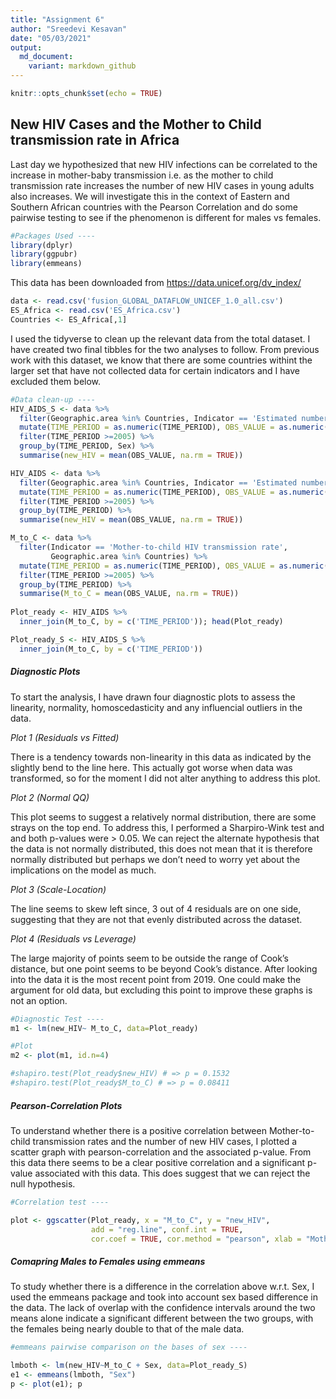 ```yaml
---
title: "Assignment 6"
author: "Sreedevi Kesavan"
date: "05/03/2021"
output:
  md_document:
    variant: markdown_github
---
```


```r
knitr::opts_chunk$set(echo = TRUE)
```

## New HIV Cases and the Mother to Child transmission rate in Africa

Last day we hypothesized that new HIV infections can be correlated to the increase in mother-baby transmission i.e. as the mother to child transmission rate increases the number of new HIV cases in young adults also increases. We will investigate this in the context of Eastern and Southern African countries with the Pearson Correlation and do some pairwise testing to see if the phenomenon is different for males vs females. 

```r
#Packages Used ----
library(dplyr)
library(ggpubr)
library(emmeans)
```

This data has been downloaded from <https://data.unicef.org/dv_index/>


```r
data <- read.csv('fusion_GLOBAL_DATAFLOW_UNICEF_1.0_all.csv')
ES_Africa <- read.csv('ES_Africa.csv')
Countries <- ES_Africa[,1]
```

I used the tidyverse to clean up the relevant data from the total dataset. I have created two final tibbles for the two analyses to follow. From previous work with this dataset, we know that there are some countries withint the larger set that have not collected data for certain indicators and I have excluded them below. 

```r
#Data clean-up ----
HIV_AIDS_S <- data %>% 
  filter(Geographic.area %in% Countries, Indicator == 'Estimated number of new HIV infections (children aged 0-19 years)', Sex == c('Male', 'Female')) %>%
  mutate(TIME_PERIOD = as.numeric(TIME_PERIOD), OBS_VALUE = as.numeric(OBS_VALUE)) %>%
  filter(TIME_PERIOD >=2005) %>%
  group_by(TIME_PERIOD, Sex) %>%
  summarise(new_HIV = mean(OBS_VALUE, na.rm = TRUE)) 

HIV_AIDS <- data %>% 
  filter(Geographic.area %in% Countries, Indicator == 'Estimated number of new HIV infections (children aged 0-19 years)', Sex == c('Total')) %>%
  mutate(TIME_PERIOD = as.numeric(TIME_PERIOD), OBS_VALUE = as.numeric(OBS_VALUE)) %>%
  filter(TIME_PERIOD >=2005) %>%
  group_by(TIME_PERIOD) %>%
  summarise(new_HIV = mean(OBS_VALUE, na.rm = TRUE)) 

M_to_C <- data %>% 
  filter(Indicator == 'Mother-to-child HIV transmission rate', 
         Geographic.area %in% Countries) %>% 
  mutate(TIME_PERIOD = as.numeric(TIME_PERIOD), OBS_VALUE = as.numeric(OBS_VALUE)) %>%
  filter(TIME_PERIOD >=2005) %>%
  group_by(TIME_PERIOD) %>%
  summarise(M_to_C = mean(OBS_VALUE, na.rm = TRUE)) 
  
Plot_ready <- HIV_AIDS %>%
  inner_join(M_to_C, by = c('TIME_PERIOD')); head(Plot_ready)

Plot_ready_S <- HIV_AIDS_S %>%
  inner_join(M_to_C, by = c('TIME_PERIOD'))
```

##### Diagnostic Plots

To start the analysis, I have drawn four diagnostic plots to assess the linearity, normality, homoscedasticity and any influencial outliers in the data. 

*Plot 1 (Residuals vs Fitted)*

There is a tendency towards non-linearity in this data as indicated by the slightly bend to the line here. This actually got worse when data was transformed, so for the moment I did not alter anything to address this plot. 

*Plot 2 (Normal QQ)*

This plot seems to suggest a relatively normal distribution, there are some strays on the top end. To address this, I performed a Sharpiro-Wink test and and both p-values were > 0.05. We can reject the alternate hypothesis that the data is not normally distributed, this does not mean that it is therefore normally distributed but perhaps we don't need to worry yet about the implications on the model as much.  

*Plot 3 (Scale-Location)*

The line seems to skew left since, 3 out of 4 residuals are on one side, suggesting that they are not that evenly distributed across the dataset. 

*Plot 4 (Residuals vs Leverage)*

The large majority of points seem to be outside the range of Cook's distance, but one point seems to be beyond Cook's distance. After looking into the data it is the most recent point from 2019. One could make the argument for old data, but excluding this point to improve these graphs is not an option. 

```r
#Diagnostic Test ----
m1 <- lm(new_HIV~ M_to_C, data=Plot_ready)

#Plot
m2 <- plot(m1, id.n=4)

#shapiro.test(Plot_ready$new_HIV) # => p = 0.1532
#shapiro.test(Plot_ready$M_to_C) # => p = 0.08411
```

##### Pearson-Correlation Plots

To understand whether there is a positive correlation between Mother-to-child transmission rates and the number of new HIV cases, I plotted a scatter graph with pearson-correlation and the associated p-value. From this data there seems to be a clear positive correlation and a significant p-value associated with this data. This does suggest that we can reject the null hypothesis. 

```r
#Correlation test ----

plot <- ggscatter(Plot_ready, x = "M_to_C", y = "new_HIV",
                  add = "reg.line", conf.int = TRUE,
                  cor.coef = TRUE, cor.method = "pearson", xlab = "Mother-to-child HIV transmission rate per 100", ylab = "Est. No. of new HIV cases"); plot

```

##### Comapring Males to Females using emmeans 

To study whether there is a difference in the correlation above w.r.t. Sex, I used the emmeans package and took into account sex based difference in the data. The lack of overlap with the confidence intervals around the two means alone indicate a significant different between the two groups, with the females being nearly double to that of the male data. 

```r
#emmeans pairwise comparison on the bases of sex ----

lmboth <- lm(new_HIV~M_to_C + Sex, data=Plot_ready_S)
e1 <- emmeans(lmboth, "Sex")
p <- plot(e1); p
```


